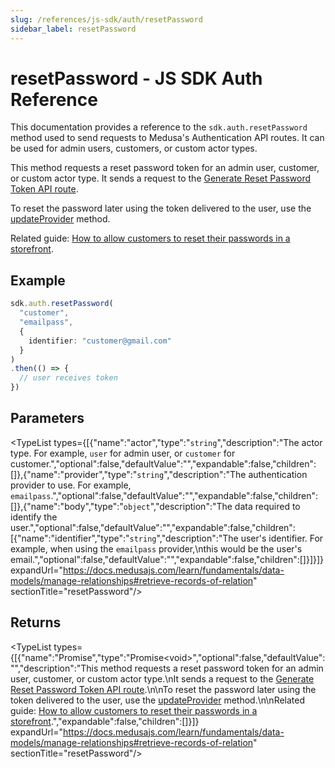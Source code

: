 ```yaml
---
slug: /references/js-sdk/auth/resetPassword
sidebar_label: resetPassword
---
```



# resetPassword - JS SDK Auth Reference

This documentation provides a reference to the `sdk.auth.resetPassword` method used to send requests to Medusa's Authentication API routes. It can be used for admin users, customers, or custom actor types.

This method requests a reset password token for an admin user, customer, or custom actor type.
It sends a request to the [Generate Reset Password Token API route](https://docs.medusajs.com/api/admin#auth\_postactor\_typeauth\_providerresetpassword).

To reset the password later using the token delivered to the user, use the [updateProvider](../js_sdk.auth.Auth.updateProvider/page.mdx) method.

Related guide: [How to allow customers to reset their passwords in a storefront](https://docs.medusajs.com/resources/storefront-development/customers/reset-password).

## Example

```ts
sdk.auth.resetPassword(
  "customer",
  "emailpass",
  {
    identifier: "customer@gmail.com"
  }
)
.then(() => {
  // user receives token
})
```

## Parameters

<TypeList types={[{"name":"actor","type":"`string`","description":"The actor type. For example, `user` for admin user, or `customer` for customer.","optional":false,"defaultValue":"","expandable":false,"children":[]},{"name":"provider","type":"`string`","description":"The authentication provider to use. For example, `emailpass`.","optional":false,"defaultValue":"","expandable":false,"children":[]},{"name":"body","type":"`object`","description":"The data required to identify the user.","optional":false,"defaultValue":"","expandable":false,"children":[{"name":"identifier","type":"`string`","description":"The user's identifier. For example, when using the `emailpass` provider,\nthis would be the user's email.","optional":false,"defaultValue":"","expandable":false,"children":[]}]}]} expandUrl="https://docs.medusajs.com/learn/fundamentals/data-models/manage-relationships#retrieve-records-of-relation" sectionTitle="resetPassword"/>

## Returns

<TypeList types={[{"name":"Promise","type":"Promise&#60;void&#62;","optional":false,"defaultValue":"","description":"This method requests a reset password token for an admin user, customer, or custom actor type.\nIt sends a request to the [Generate Reset Password Token API route](https://docs.medusajs.com/api/admin#auth\\_postactor\\_typeauth\\_providerresetpassword).\n\nTo reset the password later using the token delivered to the user, use the [updateProvider](../js_sdk.auth.Auth.updateProvider/page.mdx) method.\n\nRelated guide: [How to allow customers to reset their passwords in a storefront](https://docs.medusajs.com/resources/storefront-development/customers/reset-password).","expandable":false,"children":[]}]} expandUrl="https://docs.medusajs.com/learn/fundamentals/data-models/manage-relationships#retrieve-records-of-relation" sectionTitle="resetPassword"/>
